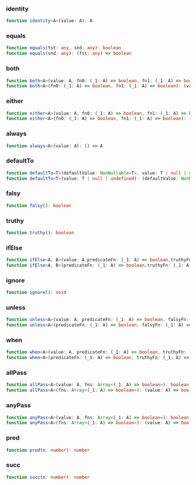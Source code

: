 ### identity

```ts
function identity<A>(value: A): A
```

### equals

```ts
function equals(fst: any, snd: any): boolean
function equals(snd: any): (fst: any) => boolean
```

### both

```ts
function both<A>(value: A, fn0: (_1: A) => boolean, fn1: (_1: A) => boolean): boolean
function both<A>(fn0: (_1: A) => boolean, fn1: (_1: A) => boolean): (value: A) => boolean
```

### either

```ts
function either<A>(value: A, fn0: (_1: A) => boolean, fn1: (_1: A) => boolean): boolean
function either<A>(fn0: (_1: A) => boolean, fn1: (_1: A) => boolean): (value: A) => boolean
```

### always

```ts
function always<A>(value: A): () => A
```

### defaultTo

```ts
function defaultTo<T>(defaultValue: NonNullable<T>, value: T | null | undefined): NonNullable<T>
function defaultTo<T>(value: T | null | undefined): (defaultValue: NonNullable<T>) => NonNullable<T>
```

### falsy

```ts
function falsy(): boolean
```

### truthy

```ts
function truthy(): boolean
```

### ifElse

```ts
function ifElse<A, B>(value: A,predicateFn: (_1: A) => boolean,truthyFn: (_1: A) => B,falsyFn: (_1: A) => B): B
function ifElse<A, B>(predicateFn: (_1: A) => boolean,truthyFn: (_1: A) => B,falsyFn: (_1: A) => B): (value: A) => B
```

### ignore

```ts
function ignore(): void
```

### unless

```ts
function unless<A>(value: A, predicateFn: (_1: A) => boolean, falsyFn: (_1: A) => A): A
function unless<A>(predicateFn: (_1: A) => boolean, falsyFn: (_1: A) => A): (value: A) => A
```

### when

```ts
function when<A>(value: A, predicateFn: (_1: A) => boolean, truthyFn: (_1: A) => A): A
function when<A>(predicateFn: (_1: A) => boolean, truthyFn: (_1: A) => A): (value: A) => A
```

### allPass

```ts
function allPass<A>(value: A, fns: Array<(_1: A) => boolean>): boolean
function allPass<A>(fns: Array<(_1: A) => boolean>): (value: A) => boolean
```

### anyPass

```ts
function anyPass<A>(value: A, fns: Array<(_1: A) => boolean>): boolean
function anyPass<A>(fns: Array<(_1: A) => boolean>): (value: A) => boolean
```

### pred

```ts
function pred(n: number): number
```

### succ

```ts
function succ(n: number): number
```